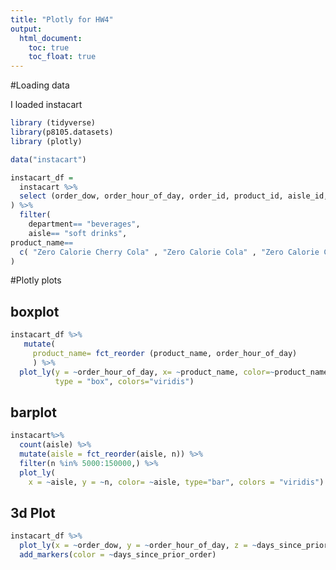 ```yaml
---
title: "Plotly for HW4"
output: 
  html_document:
    toc: true
    toc_float: true
---
```


#Loading data

I loaded instacart

```r
library (tidyverse)
library(p8105.datasets)
library (plotly)
```

```r
data("instacart")

instacart_df =
  instacart %>% 
  select (order_dow, order_hour_of_day, order_id, product_id, aisle_id, department_id, product_name,  aisle, department, reordered, days_since_prior_order, add_to_cart_order
) %>% 
  filter(
    department== "beverages",
    aisle== "soft drinks",
product_name== 
  c( "Zero Calorie Cherry Cola" , "Zero Calorie Cola" , "Zero Calorie Cream Cola" , "Zero Calorie Grape Cola" , "Zero Calorie Lemon Lime Soda" , "Zero Calorie Lemon Lime Twist Soda", "Zero Coke Soda Mini Bottles" , "Zero Cola" , "Zero Soda") ,
)
``` 


#Plotly plots

## boxplot

```r
instacart_df %>% 
   mutate(
     product_name= fct_reorder (product_name, order_hour_of_day)
     ) %>%
  plot_ly(y = ~order_hour_of_day, x= ~product_name, color=~product_name,
          type = "box", colors="viridis")
```

## barplot

```r
instacart%>%
  count(aisle) %>% 
  mutate(aisle = fct_reorder(aisle, n)) %>% 
  filter(n %in% 5000:150000,) %>% 
  plot_ly(
    x = ~aisle, y = ~n, color= ~aisle, type="bar", colors = "viridis")
```

## 3d Plot

```r
instacart_df %>% 
  plot_ly(x = ~order_dow, y = ~order_hour_of_day, z = ~days_since_prior_order) %>%
  add_markers(color = ~days_since_prior_order)
```





